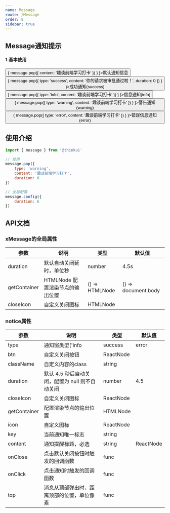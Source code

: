 ```yaml
---
name: Message
route: /Message
order: 8
sidebar: true
---
```



## Message通知提示

#### 1.基本使用
<Playground>
    <Button onClick={
        () => {
            message.pop({
                content: '趣谈前端学习打卡'
            })
        }
    }>默认通知信息</Button><br />
    <Button type="primary" onClick={
        () => {
            message.pop({
                type: 'success',
                content: '你的请求被审批通过啦！',
                duration: 0
            })
        }
    }>成功通知(success)</Button><br />
    <Button type="pure" onClick={
        () => {
            message.pop({
                type: 'info',
                content: '趣谈前端学习打卡'
            })
        }
    }>信息通知(info)</Button><br />
    <Button type="primary" onClick={
        () => {
            message.pop({
                type: 'warning',
                content: '趣谈前端学习打卡'
            })
        }
    }>警告通知(warning)</Button><br />
    <Button type="warning" onClick={
        () => {
            message.pop({
                type: 'error',
                content: '趣谈前端学习打卡'
            })
        }
    }>错误信息通知(error)</Button>
</Playground>

## 使用介绍
``` js
import { message } from '@thinkui'

// 使用
message.pop({
    type: 'warning',
    content: '趣谈前端学习打卡',
    duration: 0
})

// 全局配置
message.config({
    duration: 6
})
```

 ## API文档

 ### xMessage的全局属性
|  参数  |  说明  |  类型  |  默认值  |
|  ---   |  ---  |  ---  |  ---  |
|  duration  |  默认自动关闭延时，单位秒  |  number  |  4.5s  |
|  getContainer  |  HTMLNode 配置渲染节点的输出位置  |  () => HTMLNode  |  () => document.body  |
|  closeIcon  |  自定义关闭图标  |  HTMLNode  |    |

 ### notice属性
|  参数  |  说明  |  类型  |  默认值  |
|  ---   |  ---  |  ---  |  ---  |
|  type  |  通知窗类型('info|success|error|warning'等)  |  string  |  ''  |
|  btn  |  自定义关闭按钮  |  ReactNode  |   |
|  className  |  自定义内容的class  |  string  |    |
|  duration  |  默认 4.5 秒后自动关闭，配置为 null 则不自动关闭  |  number  |  4.5  |
|  closeIcon  |  自定义关闭图标  |  ReactNode  |    |
|  getContainer  |  配置渲染节点的输出位置  |  HTMLNode  |    |
|  icon  |  自定义图标  |  ReactNode  |    |
|  key  |  当前通知唯一标志  |  string  |    |
|  content  |  通知提醒标题，必选  |  string|ReactNode  |    |
|  onClose  |  点击默认关闭按钮时触发的回调函数  |  func  |    |
|  onClick  |  点击通知时触发的回调函数  |  func  |    |
|  top  |  消息从顶部弹出时，距离顶部的位置，单位像素  |  func  |    |

